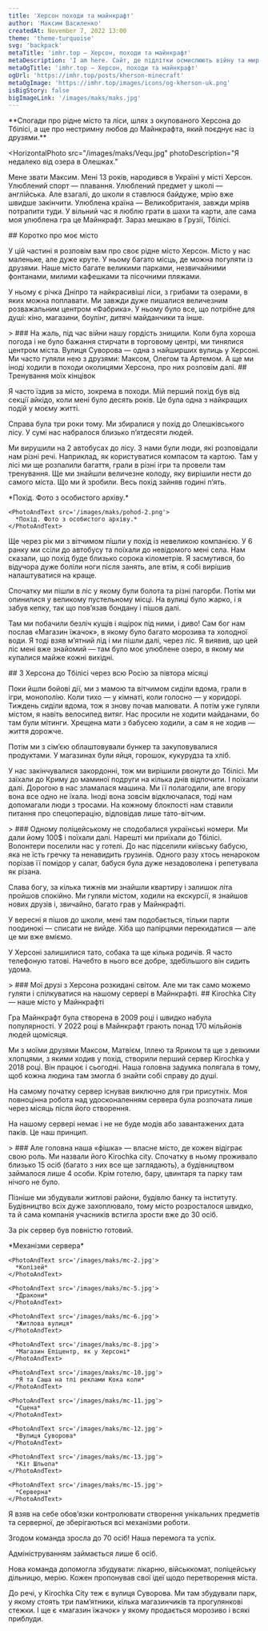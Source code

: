```yaml
---
title: 'Херсон походи та майнкрафт'
author: 'Максим Василенко'
createdAt: November 7, 2022 13:00
theme: 'theme-turquoise'
svg: 'backpack'
metaTitle: 'imhr.top — Херсон, походи та майнкрафт'
metaDescription: 'I am here. Сайт, де підлітки осмислюють війну та мир.'
metaOgTitle: 'imhr.top — Херсон, походи та майнкрафт'
ogUrl: 'https://imhr.top/posts/kherson-minecraft'
metaOgImage: 'https://imhr.top/images/icons/og-kherson-uk.png'
isBigStory: false
bigImageLink: '/images/maks/maks.jpg'
---
```


<Heading img="/images/maks/maks.jpg" />

<Medium>
  **Спогади про рідне місто та ліси, шлях з окупованого Херсона до Тбілісі, а ще
  про нестримну любов до Майнкрафта, який поєднує нас із друзями.**
</Medium>

<HorizontalPhoto
  src="/images/maks/Vequ.jpg"
  photoDescription="Я недалеко від озера в Олешках."
>
  Мене звати Максим. Мені 13 років, народився в Україні у місті Херсон.
  Улюблений спорт — плавання. Улюблений предмет у школі — англійська. Але
  взагалі, до школи я ставлюся байдуже, мрію вже швидше закінчити. Улюблена
  країна — Великобританія, завжди мріяв потрапити туди. У вільний час я люблю
  грати в шахи та карти, але сама моя улюблена гра це Майнкрафт. Зараз мешкаю в
  Грузії, Тбілісі.
</HorizontalPhoto>

<Medium>
  ## Коротко про моє місто

У цій частині я розповім вам про своє рідне місто Херсон. Місто у нас маленьке, але дуже круте. У ньому багато місць, де можна погуляти із друзями. Наше місто багате великими парками, незвичайними фонтанами, милими кафешками та пісочними пляжами.

У ньому є річка Дніпро та найкрасивіші ліси, з грибами та озерами, в яких можна поплавати. Ми завжди дуже пишалися величезним розважальним центром «Фабрика». У ньому було все, що потрібне для душі: кіно, магазини, боулінг, дитячі майданчики та інше.

</Medium>

<Large>
  > ### На жаль, під час війни нашу гордість знищили.
</Large>

<Medium>
  Коли була хороша погода і не було бажання стирчати в торговому центрі, ми
  тинялися центром міста. Вулиця Суворова — одна з найширших вулиць у Херсоні.
  Ми часто гуляли нею з друзями: Максом, Олегом та Артемом. А ще ми іноді ходили
  в походи околицями Херсона, про них розповім далі.
</Medium>

<Fullpage>
  <PhotoFullPage
    className="mt-2"
    src="/images/maks/kherson.jpg"
    text="Моя улюблена вулиця Суворова. Фото взято с https://khers-on.com"
  />
</Fullpage>

<Medium>
  ## Тренування моїх кінцівок

Я часто їздив за місто, зокрема в походи. Мій перший похід був від секції айкідо, коли мені було десять років. Це була одна з найкращих подій у моєму житті.

Справа була три роки тому. Ми збиралися у похід до Олешківського лісу. У сумі нас набралося близько п’ятдесяти людей.

Ми вирушили на 2 автобусах до лісу. З нами були люди, які розповідали нам різні речі. Наприклад, як користуватися компасом та картою. Там у лісі ми ще розпалили багаття, грали в різні ігри та провели там тренування. Ще ми знайшли величезне колоду, яку вирішили нести до самого міста. Що ми й зробили. Весь похід зайняв годині п’ять.

</Medium>

<Large>
  <Slider>
    <PhotoAndText src='/images/maks/pohod-1.png'>
      *Похід. Фото з особистого архіву.*
    </PhotoAndText>

    <PhotoAndText src='/images/maks/pohod-2.png'>
      *Похід. Фото з особистого архіву.*
    </PhotoAndText>

  </Slider>
</Large>

<Medium>
  Ще через рік ми з вітчимом пішли у похід із невеликою компанією. У 6 ранку ми ссіли до автобусу та поїхали до невідомого мені села. Нам сказали, що похід буде близько сорока кілометрів. Я засмутився, бо відучора дуже боліли ноги після занять, але втім, я собі вирішив налаштуватися на краще.

Спочатку ми пішли в ліс у якому були болота та різні пагорби. Потім ми опинилися у великому пустельному місці. На вулиці було жарко, і я забув кепку, так що пов’язав бондану і пішов далі.

Там ми побачили безліч кущів і ящірок під ними, і диво! Сам бог нам послав «Магазин їжачок», в якому було багато морозива та холодної води. Я тоді взяв м’ятний лід і ми пішли далі, через ліс. Я виявив, що цей ліс мені вже знайомий — там було моє улюблене озеро, в якому ми купалися майже кожні вихідні.
</Medium>

<Medium>
## З Херсона до Тбілісі через всю Росію за півтора місяці

Поки йшли бойові дії, ми з мамою та вітчимом сиділи вдома, грали в ігри, монополію. Коли тихо — у кімнаті, коли голосно — у коридорі. Тиждень сиділи вдома, тож я знову почав малювати. А потім уже гуляли містом, я навіть велосипед витяг. Нас просили не ходити майданами, бо там були мітинги. Хрещена мати з бабусею ходили, а сам я не ходив — життя дорожче.

Потім ми з сім’єю облаштовували бункер та закуповувалися продуктами. У магазинах були яйця, горошок, кукурудза та хліб.

У нас закінчувалися закордонні, тож ми вирішили рвонути до Тбілісі. Ми заїхали до Криму до маминої подруги на кілька днів відпочити. І поїхали далі. Дорогою в нас зламалася машина. Ми її полагодили, але вгору вона все одно не їхала. Іноді вона зовсім відключалася, тоді нам допомагали люди з тросами. На кожному блокпості нам ставили питання про спецоперацію, відповідав лише тато-вітчим.

</Medium>

<Large>
  > ### Одному поліцейському не сподобалися українські номери. Ми дали йому 100$ і поїхали далі.
</Large>

<Medium>
  Нарешті ми приїхали до Тбілісі. Волонтери поселили нас у готелі. До нас підселили київську бабусю, яка не їсть гречку та ненавидить грузинів. Одного разу хтось ненароком порізав її помідор у салат, бабуся була дуже незадоволена і репетувала як різана.

Слава богу, за кілька тижнів ми знайшли квартиру і залишок літа пройшов спокійно. Ми гуляли містом, ходили на екскурсії, я знайшов нових друзів і, звичайно, багато грав у Майнкрафті.

У вересні я пішов до школи, мені там подобається, тільки парти поодинокі — списати не вийде. Хіба що папірцями перекидатися — але це ми вже вміємо.

У Херсоні залишилися тато, собака та ще кілька родичів. Я часто телефоную татові. Начебто в нього все добре, здебільшого він сидить удома.

</Medium>

<Large>
  > ### Мої друзі з Херсона розкидані світом. Але ми так само можемо гуляти і спілкуватися на нашому сервері в Майнкрафті.
</Large>

<Medium>
  ## Kirochka City — наше місто у Майнкрафті

Гра Майнкрафт була створена в 2009 році і швидко набула популярності. У 2022 році в Майнкрафт грають понад 170 мільйонів людей щомісяця.

Ми з моїми друзями Максом, Матвієм, Іллею та Яриком та ще з деякими хлопцями, з якими ходив у похід, створили перший сервер Kirochka у 2018 році. Він працює і сьогодні. Наша головна задумка полягала в тому, щоб кожна людина там змогла б знайти собі справу до душі.

На самому початку сервер існував виключно для гри присутніх. Моя повноцінна робота над удосконаленням сервера була розпочата лише через місяць після його створення.

На нашому сервері немає і не не буде модів або завантажених дата паків. Це наш принцип.

</Medium>

<Large>
  > ### Але головна наша «фішка» — власне місто, де кожен відіграє свою роль.
</Large>

<Medium>
  Ми назвали його Kirochka city. Спочатку в ньому проживало близько 15 осіб (багато з них все ще заглядають), а будівництвом займалося лише 4 особи. Крім готелю, бару, цвинтаря та парку там нічого не було.

Пізніше ми збудували житлові райони, будівлю банку та інституту. Будівництво всіх дуже захоплювало, тому місто розросталося швидко, та й сама компанія учасників встигла зрости вже до 30 осіб.

За рік сервер був повністю готовий.

</Medium>

<Large>
  <Slider>
    <PhotoAndText src='/images/maks/mc-1.jpg'>
      *Механізми сервера*
    </PhotoAndText>

    <PhotoAndText src='/images/maks/mc-2.jpg'>
      *Колізей*
    </PhotoAndText>

    <PhotoAndText src='/images/maks/mc-5.jpg'>
      *Дракони*
    </PhotoAndText>

    <PhotoAndText src='/images/maks/mc-6.jpg'>
      *Житлова вулиця*
    </PhotoAndText>

    <PhotoAndText src='/images/maks/mc-8.jpg'>
      *Магазин Епіцентр, як у Херсоні*
    </PhotoAndText>

    <PhotoAndText src='/images/maks/mc-10.jpg'>
      *Я та Саша на тлі реклами Кока коли*
    </PhotoAndText>

    <PhotoAndText src='/images/maks/mc-11.jpg'>
      *Сцена*
    </PhotoAndText>

    <PhotoAndText src='/images/maks/mc-12.jpg'>
      *Вулиця Суворова*
    </PhotoAndText>

    <PhotoAndText src='/images/maks/mc-13.jpg'>
      *Кіт Шльопа*
    </PhotoAndText>

    <PhotoAndText src='/images/maks/mc-15.jpg'>
      *Серверна*
    </PhotoAndText>

  </Slider> 
</Large>

<Medium>
  Я взяв на себе обов’язки контролювати створення унікальних предметів та серверної, де зберігаються всі механізми роботи.

Згодом команда зросла до 70 осіб! Наша перемога та успіх.

Адмініструванням займається лише 6 осіб.

Нова команда допомогла збудувати: лікарню, військкомат, поліцейську дільницю, мерію. Кожен пропонував свої ідеї щодо перетворення міста.

До речі, у Kirochka City теж є вулиця Суворова. Ми там збудували парк, у якому стоять три пам’ятники, кілька магазинчиків та прогулянкові стежки. І ще є «магазин їжачок» у якому продається морозиво і всякі приблуди.

</Medium>
